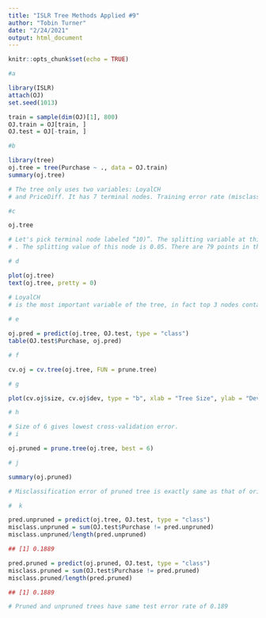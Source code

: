 ```yaml
---
title: "ISLR Tree Methods Applied #9"
author: "Tobin Turner"
date: "2/24/2021"
output: html_document
---
```


```r
knitr::opts_chunk$set(echo = TRUE)
```

```r
#a

library(ISLR)
attach(OJ)
set.seed(1013)

train = sample(dim(OJ)[1], 800)
OJ.train = OJ[train, ]
OJ.test = OJ[-train, ]

#b

library(tree)
oj.tree = tree(Purchase ~ ., data = OJ.train)
summary(oj.tree)

# The tree only uses two variables: LoyalCH
# and PriceDiff. It has 7 terminal nodes. Training error rate (misclassification error) for the tree is 0.155

#c

oj.tree

# Let's pick terminal node labeled “10)”. The splitting variable at this node is PriceDiff
# . The splitting value of this node is 0.05. There are 79 points in the subtree below this node. The deviance for all points contained in region below this node is 80. A * in the line denotes that this is in fact a terminal node. The prediction at this node is Sales = MM. About 19% points in this node have CH as value of Sales. Remaining 81% points have MM as value of Sales

# d

plot(oj.tree)
text(oj.tree, pretty = 0)

# LoyalCH
# is the most important variable of the tree, in fact top 3 nodes contain LoyalCH. If LoyalCH<0.27, the tree predicts MM. If LoyalCH>0.76, the tree predicts CH. For intermediate values of LoyalCH, the decision also depends on the value of PriceDiff
 
# e

oj.pred = predict(oj.tree, OJ.test, type = "class")
table(OJ.test$Purchase, oj.pred)

# f

cv.oj = cv.tree(oj.tree, FUN = prune.tree)

# g

plot(cv.oj$size, cv.oj$dev, type = "b", xlab = "Tree Size", ylab = "Deviance")

# h

# Size of 6 gives lowest cross-validation error.
# i

oj.pruned = prune.tree(oj.tree, best = 6)

# j

summary(oj.pruned)

# Misclassification error of pruned tree is exactly same as that of original tree — 0.155

#  k

pred.unpruned = predict(oj.tree, OJ.test, type = "class")
misclass.unpruned = sum(OJ.test$Purchase != pred.unpruned)
misclass.unpruned/length(pred.unpruned)

## [1] 0.1889

pred.pruned = predict(oj.pruned, OJ.test, type = "class")
misclass.pruned = sum(OJ.test$Purchase != pred.pruned)
misclass.pruned/length(pred.pruned)

## [1] 0.1889

# Pruned and unpruned trees have same test error rate of 0.189

```

